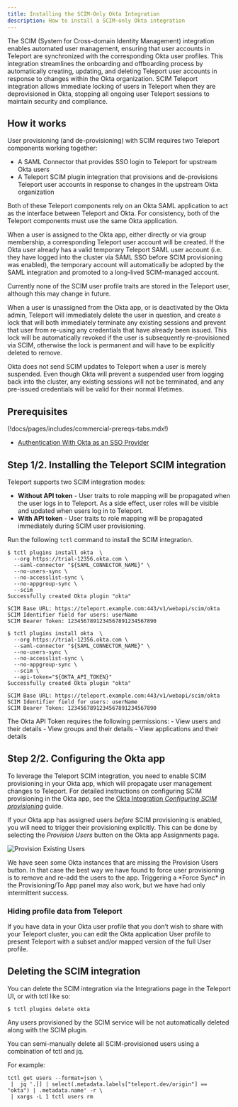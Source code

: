 ```yaml
---
title: Installing the SCIM-Only Okta Integration
description: How to install a SCIM-only Okta integration
---
```


The SCIM (System for Cross-domain Identity Management) integration enables automated user management,
ensuring that user accounts in Teleport are synchronized with the corresponding Okta user profiles.
This integration streamlines the onboarding and offboarding process by automatically creating, updating, and deleting
Teleport user accounts in response to changes within the Okta organization.
SCIM Teleport integration allows immediate locking of users in Teleport when they are deprovisioned in Okta,
stopping all ongoing user Teleport sessions to maintain security and compliance.

## How it works
User provisioning (and de-provisioning) with SCIM requires two Teleport
components working together:

 - A SAML Connector that provides SSO login to Teleport for upstream Okta users
 - A Teleport SCIM plugin integration that provisions and de-provisions Teleport user accounts
   in response to changes in the upstream Okta organization

Both of these Teleport components rely on an Okta SAML application to act as the
interface between Teleport and Okta. For consistency, both of
the Teleport components must use the same Okta application.

When a user is assigned to the Okta app, either directly or via group
membership, a corresponding Teleport user account will be created. If the Okta
user already has a valid temporary Teleport SAML user account (i.e. they have
logged into the cluster via SAML SSO before SCIM provisioning was enabled), the
temporary account will automatically be adopted by the SAML integration and
promoted to a long-lived SCIM-managed account.

<Admonition type="note">
Currently none of the SCIM user profile traits are stored in the Teleport user, although this may change in future.
</Admonition>

When a user is unassigned from the Okta app, or is deactivated by the Okta admin, Teleport will immediately delete the user in question, and create a lock that will both immediately terminate any existing sessions and prevent that user from re-using any credentials that have already been issued. This lock will be automatically revoked if the user is subsequently re-provisioned via SCIM, otherwise the lock is permanent and will have to be explicitly deleted to remove.

<Admonition type="warning">
Okta does not send SCIM updates to Teleport when a user is merely suspended. Even though Okta will prevent a suspended user from logging back into the cluster, any existing sessions will not be terminated, and any pre-issued credentials will be valid for their normal lifetimes.
</Admonition>

## Prerequisites

(!docs/pages/includes/commercial-prereqs-tabs.mdx!)
- [Authentication With Okta as an SSO Provider](../../../admin-guides/access-controls/sso/okta.mdx)


## Step 1/2. Installing the Teleport SCIM integration

Teleport supports two SCIM integration modes:
 - **Without API token** - User traits to role mapping will be propagated when the user logs in to Teleport.
 As a side effect, user roles will be visible and updated when users log in to Teleport.
 - **With API token** - User traits to role mapping will be propagated immediately during SCIM user provisioning.

Run the following `tctl` command to install the SCIM integration.

<Tabs>
<TabItem label="Without API token">

```code
$ tctl plugins install okta  \
  --org https://trial-12356.okta.com \
  --saml-connector "${SAML_CONNECTOR_NAME}" \
  --no-users-sync \
  --no-accesslist-sync \
  --no-appgroup-sync \
  --scim
Successfully created Okta plugin "okta"

SCIM Base URL: https://teleport.example.com:443/v1/webapi/scim/okta
SCIM Identifier field for users: userName
SCIM Bearer Token: 1234567891234567891234567890
```

</TabItem>
<TabItem label="With API token">

```code
$ tctl plugins install okta  \
  --org https://trial-12356.okta.com \
  --saml-connector "${SAML_CONNECTOR_NAME}" \
  --no-users-sync \
  --no-accesslist-sync \
  --no-appgroup-sync \
  --scim \
  --api-token="${OKTA_API_TOKEN}"
Successfully created Okta plugin "okta"

SCIM Base URL: https://teleport.example.com:443/v1/webapi/scim/okta
SCIM Identifier field for users: userName
SCIM Bearer Token: 1234567891234567891234567890
```
<Admonition type="note">
The Okta API Token requires the following permissions:
 - View users and their details
 - View groups and their details
 - View applications and their details
</Admonition>

</TabItem>
</Tabs>



## Step 2/2. Configuring the Okta app

To leverage the Teleport SCIM integration, you need to enable SCIM provisioning in your Okta app,
which will propagate user management changes to Teleport.
For detailed instructions on configuring SCIM provisioning in the Okta app, see the [Okta Integration *Configuring SCIM provisioning*](./hosted-guide.mdx#configuring-scim-provisioning) guide.

If your Okta app has assigned users *before* SCIM provisioning is enabled, you
will need to trigger their provisioning explicitly. This can be done by
selecting the *Provision Users* button on the Okta app Assignments page.

![Provision Existing Users](../../../../img/enterprise/plugins/okta/scim-provision-existing-users.png)

<Admonition>
We have seen some Okta instances that are missing the Provision Users button.
In that case the best way we have found to force user provisioning is to remove
and re-add the users to the app. Triggering a *Force Sync* in the Provisioning/To
App panel may also work, but we have had only intermittent success.
</Admonition>

### Hiding profile data from Teleport
If you have data in your Okta user profile that you don’t wish to share with
your Teleport cluster, you can edit the Okta application User profile to present Teleport
with a subset and/or mapped version of the full User profile.

## Deleting the SCIM integration

You can delete the SCIM integration via the Integrations page in the Teleport UI,
or with tctl like so:

```code
$ tctl plugins delete okta
```

<Admonition type="warning">
Any users provisioned by the SCIM service will be not automatically deleted
along with the SCIM plugin.
</Admonition>

You can semi-manually delete all SCIM-provisioned users using a combination of
tctl and jq.

For example:
```code
tctl get users --format=json \
 |  jq '.[] | select(.metadata.labels["teleport.dev/origin"] == "okta") | .metadata.name' -r \
 | xargs -L 1 tctl users rm
```
